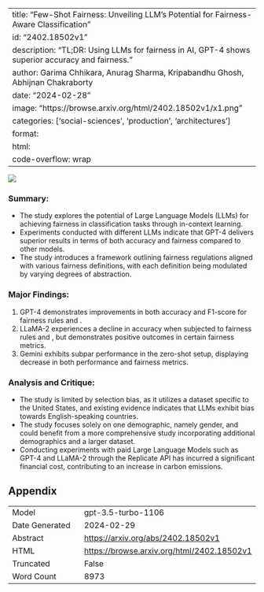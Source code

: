 
---
title: "Few-Shot Fairness: Unveiling LLM's Potential for Fairness-Aware Classification"
id: "2402.18502v1"
description: "TL;DR: Using LLMs for fairness in AI, GPT-4 shows superior accuracy and fairness."
author: Garima Chhikara, Anurag Sharma, Kripabandhu Ghosh, Abhijnan Chakraborty
date: "2024-02-28"
image: "https://browse.arxiv.org/html/2402.18502v1/x1.png"
categories: ['social-sciences', 'production', 'architectures']
format:
  html:
    code-overflow: wrap
---

![](https://browse.arxiv.org/html/2402.18502v1/x1.png)

### **Summary:**
- The study explores the potential of Large Language Models (LLMs) for achieving fairness in classification tasks through in-context learning.
- Experiments conducted with different LLMs indicate that GPT-4 delivers superior results in terms of both accuracy and fairness compared to other models.
- The study introduces a framework outlining fairness regulations aligned with various fairness definitions, with each definition being modulated by varying degrees of abstraction.

### **Major Findings:**
1. GPT-4 demonstrates improvements in both accuracy and F1-score for fairness rules  and .
2. LLaMA-2 experiences a decline in accuracy when subjected to fairness rules  and , but demonstrates positive outcomes in certain fairness metrics.
3. Gemini exhibits subpar performance in the zero-shot setup, displaying decrease in both performance and fairness metrics.

### **Analysis and Critique:**
- The study is limited by selection bias, as it utilizes a dataset specific to the United States, and existing evidence indicates that LLMs exhibit bias towards English-speaking countries.
- The study focuses solely on one demographic, namely gender, and could benefit from a more comprehensive study incorporating additional demographics and a larger dataset.
- Conducting experiments with paid Large Language Models such as GPT-4 and LLaMA-2 through the Replicate API has incurred a significant financial cost, contributing to an increase in carbon emissions.

## Appendix

|          |          |
|----------|----------|
| Model     | gpt-3.5-turbo-1106       |
| Date Generated     | 2024-02-29       |
| Abstract | [https://arxiv.org/abs/2402.18502v1](https://arxiv.org/abs/2402.18502v1)        |
| HTML     | [https://browse.arxiv.org/html/2402.18502v1](https://browse.arxiv.org/html/2402.18502v1)       |
| Truncated       | False       |
| Word Count       | 8973       |
